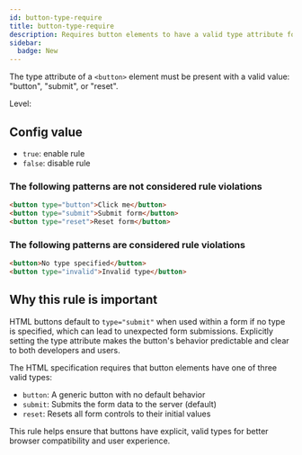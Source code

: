 ```yaml
---
id: button-type-require
title: button-type-require
description: Requires button elements to have a valid type attribute for better browser compatibility and user experience.
sidebar:
  badge: New
---
```



The type attribute of a `<button>` element must be present with a valid value: "button", "submit", or "reset".

Level: <Badge text="Warning" variant="caution" />

## Config value

- `true`: enable rule
- `false`: disable rule

### The following patterns are **not** considered rule violations

```html
<button type="button">Click me</button>
<button type="submit">Submit form</button>
<button type="reset">Reset form</button>
```

### The following patterns are considered rule violations

```html
<button>No type specified</button>
<button type="invalid">Invalid type</button>
```

## Why this rule is important

HTML buttons default to `type="submit"` when used within a form if no type is specified, which can lead to unexpected form submissions. Explicitly setting the type attribute makes the button's behavior predictable and clear to both developers and users.

The HTML specification requires that button elements have one of three valid types:

- `button`: A generic button with no default behavior
- `submit`: Submits the form data to the server (default)
- `reset`: Resets all form controls to their initial values

This rule helps ensure that buttons have explicit, valid types for better browser compatibility and user experience.
